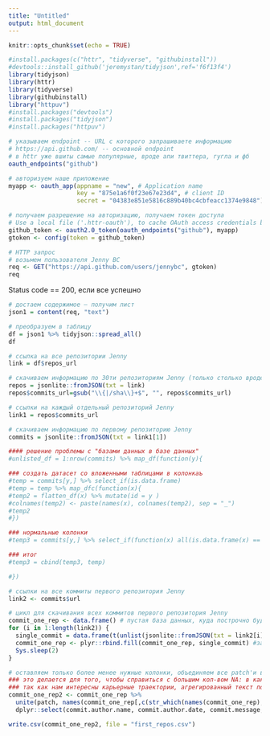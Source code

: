 ```yaml
---
title: "Untitled"
output: html_document
---
```


```r
knitr::opts_chunk$set(echo = TRUE)
```

```r
#install.packages(c("httr", "tidyverse", "githubinstall"))
#devtools::install_github('jeremystan/tidyjson',ref='f6f13f4') 
library(tidyjson)
library(httr)
library(tidyverse)
library(githubinstall)
library("httpuv")
#install.packages("devtools")
#install.packages("tidyjson")
#install.packages("httpuv")

# указываем endpoint -- URL с которого запрашиваете информацию
# https://api.github.com/ -- основной endpoint 
# в httr уже вшиты самые популярные, вроде апи твиттера, гугла и фб
oauth_endpoints("github")

# авторизуем наше приложение 
myapp <- oauth_app(appname = "new", # Application name
                   key = "875e1a6f0f23e67e23d4", # client ID
                   secret = "04383e851e5816c889b40bc4cbfeacc1374e9848") # client Secret 

# получаем разрешение на авторизацию, получаем токен доступа 
# Use a local file ('.httr-oauth'), to cache OAuth access credentials between R sessions?-- NO
github_token <- oauth2.0_token(oauth_endpoints("github"), myapp)
gtoken <- config(token = github_token)
```

```r
# HTTP запрос 
# возьмем пользователя Jenny BC
req <- GET("https://api.github.com/users/jennybc", gtoken)
req
```
Status code == 200, если все успешно

```r
# достаем содержимое — получим лист
json1 = content(req, "text")

# преобразуем в таблицу
df = json1 %>% tidyjson::spread_all()
df
```

```r
# ссылка на все репозитории Jenny 
link = df$repos_url

# скачиваем информацию по 30ти репозиториям Jenny (только столько вроде выдается на одну страницу)
repos = jsonlite::fromJSON(txt = link)
repos$commits_url=gsub("\\{|/sha\\}+$", "", repos$commits_url)

# ссылки на каждый отдельный репозиторий Jenny
link1 = repos$commits_url

# скачиваем информацию по первому репозиторию Jenny
commits = jsonlite::fromJSON(txt = link1[1])
```

```r
#### решение проблемы с "базами данных в базе данных"
#unlisted_df = 1:nrow(commits) %>% map_df(function(y){ 

### создать датасет со вложенными таблицами в колонкаъ 
#temp = commits[y,] %>% select_if(is.data.frame) 
#temp = temp %>% map_dfc(function(x){ 
#temp2 = flatten_df(x) %>% mutate(id = y ) 
#colnames(temp2) <- paste(names(x), colnames(temp2), sep = "_") 
#temp2 
#}) 

### нормальные колонки 
#temp3 = commits[y,] %>% select_if(function(x) all(is.data.frame(x) == F)) %>% mutate(id = y) 

### итог 
#temp3 = cbind(temp3, temp) 

#})
```

```r
# ссылки на все коммиты первого репозитория Jenny 
link2 <- commits$url

# цикл для скачивания всех коммитов первого репозитория Jenny
commit_one_rep <- data.frame() # пустая база данных, куда построчно будут записываться коммиты
for (i in 1:length(link2)) { 
  single_commit = data.frame(t(unlist(jsonlite::fromJSON(txt = link2[i])))) #скачиваем данные по каждому коммиту
  commit_one_rep <- plyr::rbind.fill(commit_one_rep, single_commit) #записываем данные по каждому коммиту в пустой датасет
  Sys.sleep(2)
}

# оставляем только более менее нужные колонки, объединяем все patch'и в одну колонку - patch
### это делается для того, чтобы справиться с большим кол-вом NA: в какой-то день было написано несколько коммитов, каждый из них записывается в отдельную колонку files.patch, files.patch1 и т.д. В итоге, все коммиты в этом репозитории от, например, 17 января будут лежать в одной ячейке 
### так как нам интересны карьерные траектории, агрегированный текст по дням не помешает нам проследить динамику
commit_one_rep2 <- commit_one_rep %>%
  unite(patch, names(commit_one_rep[,c(str_which(names(commit_one_rep), pattern = "patch"))])) %>%
  dplyr::select(commit.author.name, commit.author.date, commit.message, commit.url, url, html_url, author.id, stats.total, stats.additions, stats.deletions, files.filename, files.additions, files.deletions, files.changes, patch)

write.csv(commit_one_rep2, file = "first_repos.csv")
```